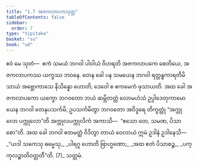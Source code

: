 ```yaml
---
title: "1.7 အဇကလာပကသုတ္တ"
tableOfContents: false
sidebar:
  order: 7
type: "tipitaka"
basket: "su"
book: "ud"
---
```



<DynamicBreadcrumb />

<Division number="7" book="ud" e="ch" v="18" p="82">

<Paragraph number="33" book="ud">
ဧဝံ မေ သုတံ—  ဧကံ သမယံ ဘဂဝါ ပါဝါယံ ဝိဟရတိ အဇကလာပကေ စေတိယေ, အဇကလာပကဿ ယက္ခဿ ဘဝနေ. တေန ခေါ ပန သမယေန ဘဂဝါ ရတ္တန္ဓကာရတိမိသာယံ အဗ္ဘောကာသေ နိသိန္နော ဟောတိ; ဒေဝေါ စ ဧကမေကံ ဖုသာယတိ. အထ ခေါ အဇကလာပကော ယက္ခော ဘဂဝတော ဘယံ ဆမ္ဘိတတ္တံ လောမဟံသံ ဥပ္ပါဒေတုကာမော ယေန ဘဂဝါ တေနုပသင်္ကမိ; ဥပသင်္ကမိတွာ ဘဂဝတော အဝိဒူရေ တိက္ခတ္တုံ “အက္ကုလော ပက္ကုလော”တိ အက္ကုလပက္ကုလိကံ အကာသိ—  “ဧသော တေ, သမဏ, ပိသာစော”တိ.
</Paragraph>

<Paragraph number="34" book="ud">
အထ ခေါ ဘဂဝါ ဧတမတ္ထံ ဝိဒိတွာ တာယံ ဝေလာယံ ဣမံ ဥဒါနံ ဥဒါနေသိ—
</Paragraph>

<Paragraph number="35" type="verses" book="ud">
_“ယဒါ သကေသု ဓမ္မေသု,_  
_ပါရဂူ ဟောတိ ဗြာဟ္မဏော;_  
_အထ ဧတံ ပိသာစဉ္စ,_  
_ပက္ကုလဉ္စာတိဝတ္တတီ”တိ. (7)_  


</Paragraph>
</Division>

<Paragraph number="36" type="center" book="ud">
သတ္တမံ.
</Paragraph>